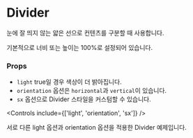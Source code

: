 
<Meta of={DividerStories} />

# Divider

눈에 잘 띄지 않는 얇은 선으로 컨텐츠를 구분할 때 사용합니다.

기본적으로 너비 또는 높이는 100%로 설정되어 있습니다.

### Props
- `light` true일 경우 색상이 더 밝아집니다.
- `orientation` 옵션은 `horizontal`과 `vertical`이 있습니다.
- `sx` 옵션으로 Divider 스타일을 커스텀할 수 있습니다.

<Canvas of={DividerStories.Default} />

<Controls include={['light', 'orientation', 'sx']} />

서로 다른 light 옵션과 orientation 옵션을 적용한 Divider 예제입니다.

<Canvas>
  <Story of={DividerStories.DividerColor100AndHorizontal} />
  <Story of={DividerStories.DividerColor100AndVertical} />

  <Story of={DividerStories.DividerColor200AndHorizontal} />
  <Story of={DividerStories.DividerColor200AndVertical} />
</Canvas>
